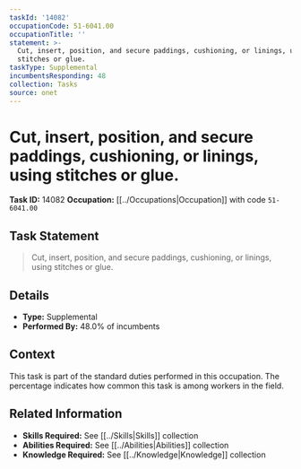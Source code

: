 ```yaml
---
taskId: '14082'
occupationCode: 51-6041.00
occupationTitle: ''
statement: >-
  Cut, insert, position, and secure paddings, cushioning, or linings, using
  stitches or glue.
taskType: Supplemental
incumbentsResponding: 48
collection: Tasks
source: onet
---
```

# Cut, insert, position, and secure paddings, cushioning, or linings, using stitches or glue.

**Task ID:** 14082
**Occupation:** [[../Occupations|Occupation]] with code `51-6041.00`

## Task Statement

> Cut, insert, position, and secure paddings, cushioning, or linings, using stitches or glue.

## Details

- **Type:** Supplemental
- **Performed By:** 48.0% of incumbents

## Context

This task is part of the standard duties performed in this occupation. The percentage indicates how common this task is among workers in the field.

## Related Information

- **Skills Required:** See [[../Skills|Skills]] collection
- **Abilities Required:** See [[../Abilities|Abilities]] collection
- **Knowledge Required:** See [[../Knowledge|Knowledge]] collection
